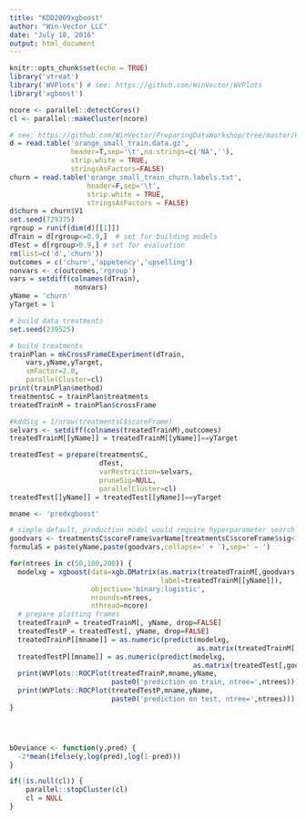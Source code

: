 ```yaml
---
title: "KDD2009xgboost"
author: "Win-Vector LLC"
date: "July 18, 2016"
output: html_document
---
```


```r
knitr::opts_chunk$set(echo = TRUE)
library('vtreat')
library('WVPlots') # see: https://github.com/WinVector/WVPlots
library('xgboost')
```

```r
ncore <- parallel::detectCores()
cl <- parallel::makeCluster(ncore)
```

```r
# see: https://github.com/WinVector/PreparingDataWorkshop/tree/master/KDD2009
d = read.table('orange_small_train.data.gz',
               header=T,sep='\t',na.strings=c('NA',''), 
               strip.white = TRUE,
               stringsAsFactors=FALSE)
churn = read.table('orange_small_train_churn.labels.txt',
                   header=F,sep='\t',
                   strip.white = TRUE,
                   stringsAsFactors = FALSE)
d$churn = churn$V1
set.seed(729375)
rgroup = runif(dim(d)[[1]])
dTrain = d[rgroup<=0.9,]  # set for building models
dTest = d[rgroup>0.9,] # set for evaluation
rm(list=c('d','churn'))
outcomes = c('churn','appetency','upselling')
nonvars <- c(outcomes,'rgroup')
vars = setdiff(colnames(dTrain),
                nonvars)
yName = 'churn'
yTarget = 1
```

```r
# build data treatments
set.seed(239525)

# build treatments 
trainPlan = mkCrossFrameCExperiment(dTrain,
    vars,yName,yTarget,
    smFactor=2.0, 
    parallelCluster=cl)
print(trainPlan$method)
treatmentsC = trainPlan$treatments
treatedTrainM = trainPlan$crossFrame

#kddSig = 1/nrow(treatmentsC$scoreFrame)
selvars <- setdiff(colnames(treatedTrainM),outcomes)
treatedTrainM[[yName]] = treatedTrainM[[yName]]==yTarget

treatedTest = prepare(treatmentsC,
                      dTest,
                      varRestriction=selvars,
                      pruneSig=NULL, 
                      parallelCluster=cl)
treatedTest[[yName]] = treatedTest[[yName]]==yTarget
```


```r
mname <- 'predxgboost'

# simple default, production model would require hyperparameter search
goodvars <- treatmentsC$scoreFrame$varName[treatmentsC$scoreFrame$sig<1/nrow(treatmentsC$scoreFrame)]
formulaS = paste(yName,paste(goodvars,collapse=' + '),sep=' ~ ')

for(ntrees in c(50,100,200)) {
  modelxg = xgboost(data=xgb.DMatrix(as.matrix(treatedTrainM[,goodvars,drop=FALSE]),
                                     label=treatedTrainM[[yName]]),
                    objective='binary:logistic', 
                    nrounds=ntrees,
                    nthread=ncore)
  # prepare plotting frames
  treatedTrainP = treatedTrainM[, yName, drop=FALSE]
  treatedTestP = treatedTest[, yName, drop=FALSE]
  treatedTrainP[[mname]] = as.numeric(predict(modelxg,
                                              as.matrix(treatedTrainM[,goodvars,drop=FALSE])))
  treatedTestP[[mname]] = as.numeric(predict(modelxg,
                                             as.matrix(treatedTest[,goodvars,drop=FALSE])))
  print(WVPlots::ROCPlot(treatedTrainP,mname,yName,
                         paste0('prediction on train, ntree=',ntrees)))
  print(WVPlots::ROCPlot(treatedTestP,mname,yName,
                         paste0('prediction on test, ntree=',ntrees)))
}




bDeviance <- function(y,pred) {
  -2*mean(ifelse(y,log(pred),log(1-pred)))
}


```


```r
if(!is.null(cl)) {
    parallel::stopCluster(cl)
    cl = NULL
}
```

